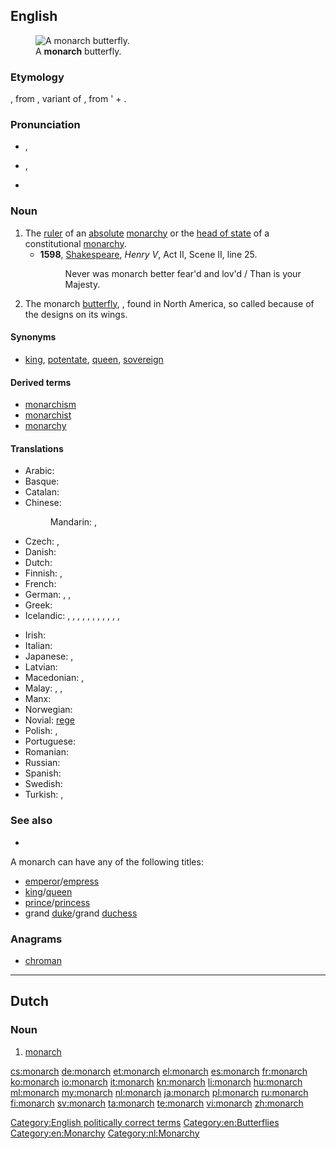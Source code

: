 ==English==
[[File:ComputerHotline - Danaus plexippus (by) (3).jpg|thumb|A '''monarch''' butterfly.]]

===Etymology===
{{etyl|la}} {{term|monarchia|lang=la}}, from {{etyl|grc}} {{term|sc=polytonic|μονάρχης|tr=monarchēs|lang=grc}}, variant of {{term|sc=polytonic|μόναρχος|tr=monarchos||sole ruler|lang=grc}}, from '{{term|sc=polytonic|μόνος|tr=monos||only|lang=grc}} + {{term|sc=polytonic|ἀρχός|tr=archos||leader|lang=grc}}.

===Pronunciation===
* {{a|UK}} {{IPA|/ˈmɒnək/}}, {{X-SAMPA|/"mQn@k/}}
* {{a|US}} {{IPA|/ˈmɑnɚk/|/ˈmɑnɑɹk/}},  {{X-SAMPA|/"mAn@`k/, /"mAnAr\k/}}
* {{audio|En-us-monarch.ogg|Audio (US)}}

===Noun===
{{en-noun}}

# The [[ruler]] of an [[absolute]] [[monarchy]] or the [[head of state]] of a constitutional [[monarchy]].
#* '''1598''', [[w:William Shakespeare|Shakespeare]], ''Henry V'', Act II, Scene II, line 25.
#*: Never was monarch better fear'd and lov'd / Than is your Majesty.
# The monarch [[butterfly]], {{taxlink|Danaus plexippus|species}}, found in North America, so called because of the designs on its wings.

====Synonyms====
* {{sense|ruler}} [[king]], [[potentate]], [[queen]], [[sovereign]]

====Derived terms====
* [[monarchism]]
* [[monarchist]]
* [[monarchy]]

====Translations====
{{trans-top|ruler}}
* Arabic: {{t-|ar|عاهل|m|tr=3aahil|sc=Arab}}
* Basque: {{t+|eu|monarka}}
* Catalan: {{t+|ca|monarca|m|f}}
* Chinese:
*: Mandarin: {{t|cmn|君主|tr=jūnzhǔ|sc=Hani}}, {{t|cmn|王|tr=wáng|sc=Hani}}
* Czech: {{t-|cs|panovník|m}}, {{t+|cs|monarcha|m}}
* Danish: {{t-|da|monark}}
* Dutch: {{t+|nl|monarch|m}}
* Finnish: {{t+|fi|hallitsija}},  {{t+|fi|monarkki}}
* French: {{t+|fr|monarque|m}}
* German: {{t+|de|Monarch|m}}, {{t-|de|Monarchin|f}}, {{t+|de|Fürst|m}}
* Greek: {{t+|el|μονάρχης|m|tr=monárchis}}
* Icelandic: {{t-|is|einvaldsherra|m}}, {{t+|is|konungur|m}}, {{t+|is|drottning|f}}, {{t-|is|fursti|m}}, {{t+|is|keisari|m}}, {{t-|is|einvaldur|m}}, {{t-|is|einvaldur þjóðhöfðingi konungsríkis|m}}, {{t-|is|einvaldur þjóðhöfðingi keisaradæmis|m}}, {{t-|is|einvaldur þjóðhöfðingi furstadæmis|m}}, {{t+|is|höfðingi|m}}, {{t+|is|jöfur|m}},
{{trans-mid}}
* Irish: {{t-|ga|monarc|m}}
* Italian: {{t-|it|monarca}}
* Japanese: {{t+|ja|君主|tr=[[くんしゅ]], kunshu|sc=Jpan}}, {{t+|ja|王|tr=[[おう]], ō|sc=Jpan}}
* Latvian: {{t-|lv|monarhs}}
* Macedonian: {{t-|mk|монарх|m|tr=mónarh}},  {{t-|mk|владетел|m|tr=vládetel}}
* Malay: {{t-|ms|ratu}}, {{t-|ms|raja}}, {{t-|ms|permaisuri}}
* Manx: {{t-|gv|ard-ree|m}}
* Norwegian: {{t+|no|monark|m}}
* Novial: [[rege]]
* Polish: {{t+|pl|monarcha|m}}, {{t+|pl|monarchini|f}}
* Portuguese: {{t+|pt|monarca|m|f}}
* Romanian: {{t+|ro|monarh|m}}
* Russian: {{t+|ru|монарх|m|tr=monárx}}
* Spanish: {{t-|es|monarca|m|f}}
* Swedish: {{t+|sv|monark|c}}
* Turkish: {{t+|tr|hakan}}, {{t+|tr|hükümdar}}
{{trans-bottom}}

===See also===
* {{pedia|Monarch butterfly}}

A monarch can have any of the following titles:
* [[emperor]]/[[empress]]
* [[king]]/[[queen]]
* [[prince]]/[[princess]]
* grand [[duke]]/grand [[duchess]]

===Anagrams===
* [[chroman#English|chroman]]

[[Category:English politically correct terms]]
[[Category:en:Butterflies]]
[[Category:en:Monarchy]]

----

==Dutch==
{{wikipedia|lang=nl}}

===Noun===
{{nl-noun|m}}

# [[#English|monarch]]

[[Category:nl:Monarchy]]

[[cs:monarch]]
[[de:monarch]]
[[et:monarch]]
[[el:monarch]]
[[es:monarch]]
[[fr:monarch]]
[[ko:monarch]]
[[io:monarch]]
[[it:monarch]]
[[kn:monarch]]
[[li:monarch]]
[[hu:monarch]]
[[ml:monarch]]
[[my:monarch]]
[[nl:monarch]]
[[ja:monarch]]
[[pl:monarch]]
[[ru:monarch]]
[[fi:monarch]]
[[sv:monarch]]
[[ta:monarch]]
[[te:monarch]]
[[vi:monarch]]
[[zh:monarch]]